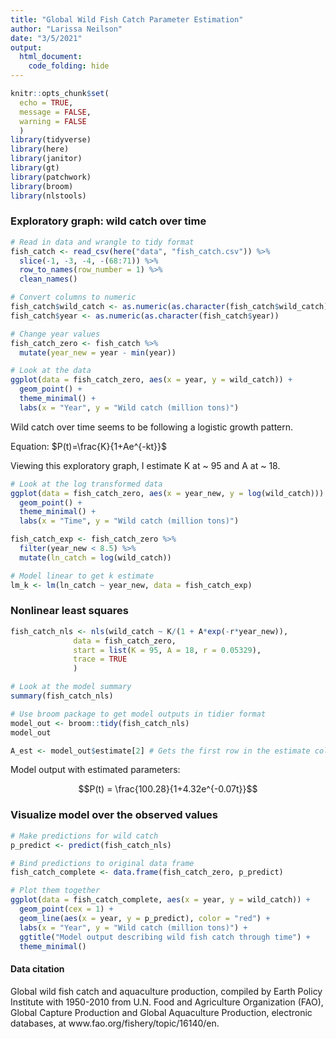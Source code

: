 ```yaml
---
title: "Global Wild Fish Catch Parameter Estimation"
author: "Larissa Neilson"
date: "3/5/2021"
output:
  html_document:
    code_folding: hide
---
```


```r
knitr::opts_chunk$set(
  echo = TRUE,
  message = FALSE,
  warning = FALSE
  )
library(tidyverse)
library(here)
library(janitor)
library(gt)
library(patchwork)
library(broom)
library(nlstools)
```

### Exploratory graph: wild catch over time

```r
# Read in data and wrangle to tidy format
fish_catch <- read_csv(here("data", "fish_catch.csv")) %>% 
  slice(-1, -3, -4, -(68:71)) %>% 
  row_to_names(row_number = 1) %>%
  clean_names()

# Convert columns to numeric
fish_catch$wild_catch <- as.numeric(as.character(fish_catch$wild_catch))
fish_catch$year <- as.numeric(as.character(fish_catch$year))

# Change year values
fish_catch_zero <- fish_catch %>% 
  mutate(year_new = year - min(year))

# Look at the data
ggplot(data = fish_catch_zero, aes(x = year, y = wild_catch)) +
  geom_point() +
  theme_minimal() +
  labs(x = "Year", y = "Wild catch (million tons)")
```

Wild catch over time seems to be following a logistic growth pattern.

Equation:
$P(t)=\frac{K}{1+Ae^{-kt}}$

Viewing this exploratory graph, I estimate K at ~ 95 and A at ~ 18.

```r
# Look at the log transformed data
ggplot(data = fish_catch_zero, aes(x = year_new, y = log(wild_catch))) +
  geom_point() +
  theme_minimal() +
  labs(x = "Time", y = "Wild catch (million tons)")
```

```r
fish_catch_exp <- fish_catch_zero %>% 
  filter(year_new < 8.5) %>% 
  mutate(ln_catch = log(wild_catch))

# Model linear to get k estimate
lm_k <- lm(ln_catch ~ year_new, data = fish_catch_exp)
```

### Nonlinear least squares

```r
fish_catch_nls <- nls(wild_catch ~ K/(1 + A*exp(-r*year_new)),
              data = fish_catch_zero,
              start = list(K = 95, A = 18, r = 0.05329),
              trace = TRUE
              )

# Look at the model summary
summary(fish_catch_nls)
```

```r
# Use broom package to get model outputs in tidier format
model_out <- broom::tidy(fish_catch_nls)
model_out

A_est <- model_out$estimate[2] # Gets the first row in the estimate column
```

Model output with estimated parameters:

$$P(t) = \frac{100.28}{1+4.32e^{-0.07t}}$$

### Visualize model over the observed values

```r
# Make predictions for wild catch
p_predict <- predict(fish_catch_nls)

# Bind predictions to original data frame
fish_catch_complete <- data.frame(fish_catch_zero, p_predict)

# Plot them together
ggplot(data = fish_catch_complete, aes(x = year, y = wild_catch)) +
  geom_point(cex = 1) +
  geom_line(aes(x = year, y = p_predict), color = "red") +
  labs(x = "Year", y = "Wild catch (million tons)") +
  ggtitle("Model output describing wild fish catch through time") +
  theme_minimal()
```

#### Data citation

Global wild fish catch and aquaculture production, compiled by Earth Policy Institute with 1950-2010 from U.N. Food and Agriculture Organization (FAO), Global Capture Production and Global Aquaculture Production, electronic databases, at www.fao.org/fishery/topic/16140/en.
